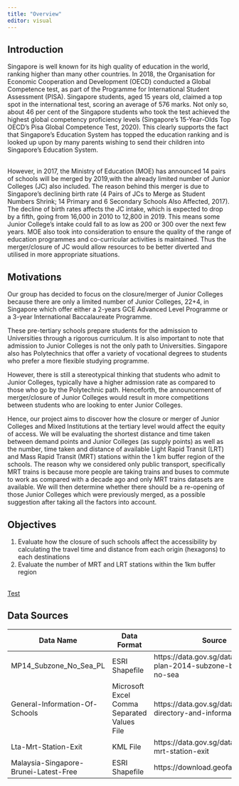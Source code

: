 ```yaml
---
title: "Overview"
editor: visual
---
```


## Introduction

Singapore is well known for its high quality of education in the world, ranking higher than many other countries. In 2018, the Organisation for Economic Cooperation and Development (OECD) conducted a Global Competence test, as part of the Programme for International Student Assessment (PISA). Singapore students, aged 15 years old, claimed a top spot in the international test, scoring an average of 576 marks. Not only so, about 46 per cent of the Singapore students who took the test achieved the highest global competency proficiency levels (Singapore's 15-Year-Olds Top OECD's Pisa Global Competence Test, 2020). This clearly supports the fact that Singapore's Education System has topped the education ranking and is looked up upon by many parents wishing to send their children into Singapore's Education System.

\
However, in 2017, the Ministry of Education (MOE) has announced 14 pairs of schools will be merged by 2019,with the already limited number of Junior Colleges (JC) also included. The reason behind this merger is due to Singapore's declining birth rate (4 Pairs of JCs to Merge as Student Numbers Shrink; 14 Primary and 6 Secondary Schools Also Affected, 2017). The decline of birth rates affects the JC intake, which is expected to drop by a fifth, going from 16,000 in 2010 to 12,800 in 2019. This means some Junior College's intake could fall to as low as 200 or 300 over the next few years. MOE also took into consideration to ensure the quality of the range of education programmes and co-curricular activities is maintained. Thus the merger/closure of JC would allow resources to be better diverted and utilised in more appropriate situations.

## Motivations

Our group has decided to focus on the closure/merger of Junior Colleges because there are only a limited number of Junior Colleges, 22+4, in Singapore which offer either a 2-years GCE Advanced Level Programme or a 3-year International Baccalaureate Programme.

These pre-tertiary schools prepare students for the admission to Universities through a rigorous curriculum. It is also important to note that admission to Junior Colleges is not the only path to Universities. Singapore also has Polytechnics that offer a variety of vocational degrees to students who prefer a more flexible studying programme.

However, there is still a stereotypical thinking that students who admit to Junior Colleges, typically have a higher admission rate as compared to those who go by the Polytechnic path. Henceforth, the announcement of merger/closure of Junior Colleges would result in more competitions between students who are looking to enter Junior Colleges. 

Hence, our project aims to discover how the closure or merger of Junior Colleges and Mixed Institutions at the tertiary level would affect the equity of access. We will be evaluating the shortest distance and time taken between demand points and Junior Colleges (as supply points) as well as the number, time taken and distance of available Light Rapid Transit (LRT) and Mass Rapid Transit (MRT) stations within the 1 km buffer region of the schools. The reason why we considered only public transport, specifically MRT trains is because more people are taking trains and buses to commute to work as compared with a decade ago and only MRT trains datasets are available. We will then determine whether there should be a re-opening of those Junior Colleges which were previously merged, as a possible suggestion after taking all the factors into account.

## Objectives

1.  Evaluate how the closure of such schools affect the accessibility by calculating the travel time and distance from each origin (hexagons) to each destinations
2.  Evaluate the number of MRT and LRT stations within the 1km buffer region 

\
[Test](https://hxchoo2018-gisproject.netlify.app/)

## Data Sources

| Data Name                             | Data Format                                 | Source                                                               |
|--------------------|-----------------|------------------------------------|
| MP14_Subzone_No_Sea_PL                | ESRI Shapefile                              | https://data.gov.sg/dataset/master-plan-2014-subzone-boundary-no-sea |
| General-Information-Of-Schools        | Microsoft Excel Comma Separated Values File | https://data.gov.sg/dataset/school-directory-and-information         |
| Lta-Mrt-Station-Exit                  | KML File                                    | https://data.gov.sg/dataset/lta-mrt-station-exit                     |
| Malaysia-Singapore-Brunei-Latest-Free | ESRI Shapefile                              | https://download.geofabrik.de/asia/                                  |
